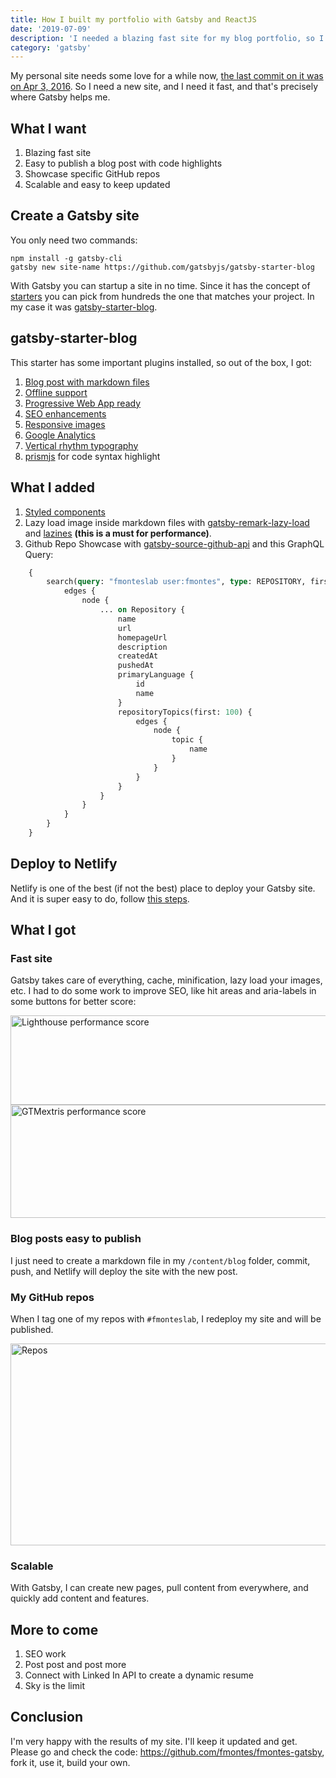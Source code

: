 ```yaml
---
title: How I built my portfolio with Gatsby and ReactJS
date: '2019-07-09'
description: 'I needed a blazing fast site for my blog portfolio, so I built it with Gatsby, ReactJS and hosted on Netlify. 🚀'
category: 'gatsby'
---
```


My personal site needs some love for a while now, [the last commit on it was on Apr 3, 2016](https://github.com/fmontes/fmontes/commit/23fd6abd645d9afb67497528c933672c9624431a). So I need a new site, and I need it fast, and that's precisely where Gatsby helps me.

## What I want
1. Blazing fast site
2. Easy to publish a blog post with code highlights
3. Showcase specific GitHub repos
4. Scalable and easy to keep updated

## Create a Gatsby site

You only need two commands:

```shell
npm install -g gatsby-cli
gatsby new site-name https://github.com/gatsbyjs/gatsby-starter-blog
```

With Gatsby you can startup a site in no time. Since it has the concept of [starters](https://www.gatsbyjs.org/starters/) you can pick from hundreds the one that matches your project. In my case it was [gatsby-starter-blog](https://www.gatsbyjs.org/starters/gatsbyjs/gatsby-starter-blog/).

## gatsby-starter-blog

This starter has some important plugins installed, so out of the box, I got:

1. [Blog post with markdown files](https://www.gatsbyjs.org/packages/gatsby-transformer-remark/)
2. [Offline support](https://www.gatsbyjs.org/packages/gatsby-plugin-offline)
3. [Progressive Web App ready](https://www.gatsbyjs.org/packages/gatsby-plugin-manifest/)
4. [SEO enhancements](https://www.gatsbyjs.org/packages/gatsby-plugin-react-helmet/)
5. [Responsive images](https://www.gatsbyjs.org/packages/gatsby-image/)
6. [Google Analytics](https://www.gatsbyjs.org/packages/gatsby-plugin-google-analytics/)
7. [Vertical rhythm typography](https://www.gatsbyjs.org/docs/typography-js/)
8. [prismjs](https://prismjs.com/) for code syntax highlight

## What I added
1. [Styled components](https://www.gatsbyjs.org/docs/styled-components/)
2. Lazy load image inside markdown files with [gatsby-remark-lazy-load](https://www.gatsbyjs.org/packages/gatsby-remark-lazy-load/) and [lazines](https://www.npmjs.com/package/lazysizes) **(this is a must for performance)**.
99. Github Repo Showcase with [gatsby-source-github-api](https://www.gatsbyjs.org/packages/gatsby-source-github-api) and this GraphQL Query:
```graphql
    {
        search(query: "fmonteslab user:fmontes", type: REPOSITORY, first: 100) {
            edges {
                node {
                    ... on Repository {
                        name
                        url
                        homepageUrl
                        description
                        createdAt
                        pushedAt
                        primaryLanguage {
                            id
                            name
                        }
                        repositoryTopics(first: 100) {
                            edges {
                                node {
                                    topic {
                                        name
                                    }
                                }
                            }
                        }
                    }
                }
            }
        }
    }
```

## Deploy to Netlify
Netlify is one of the best (if not the best) place to deploy your Gatsby site. And it is super easy to do, follow [this steps](https://www.gatsbyjs.org/docs/deploying-to-netlify/).

## What I got

### Fast site
Gatsby takes care of everything, cache, minification, lazy load your images, etc. I had to do some work to improve SEO, like hit areas and aria-labels in some buttons for better score:

<Image src="/images/how-i-built-my-portfolio-with-gatsby-and-reactjs/lighthouse.png" alt="Lighthouse performance score" width="587" height="143" />

<Image src="/images/how-i-built-my-portfolio-with-gatsby-and-reactjs/gtmetrix.png" alt="GTMextris performance score" width="612" height="181" />

### Blog posts easy to publish
I just need to create a markdown file in my `/content/blog` folder, commit, push, and Netlify will deploy the site with the new post.

### My GitHub repos
When I tag one of my repos with `#fmonteslab`, I redeploy my site and will be published.

<Image src="/images/how-i-built-my-portfolio-with-gatsby-and-reactjs/repos.png" alt="Repos" width="651" height="323" />

### Scalable
With Gatsby, I can create new pages, pull content from everywhere, and quickly add content and features.

## More to come
1. SEO work
2. Post post and post more
3. Connect with Linked In API to create a dynamic resume
4. Sky is the limit

## Conclusion
I'm very happy with the results of my site. I'll keep it updated and get. Please go and check the code: https://github.com/fmontes/fmontes-gatsby, fork it, use it, build your own.